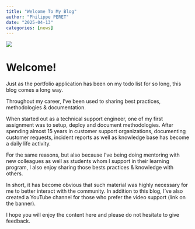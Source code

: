 ```yaml
---
title: "Welcome To My Blog"
author: "Philippe PERET"
date: "2025-04-13"
categories: [news]
---
```


![](thumbnail.jpg)

# Welcome!

Just as the portfolio application has been on my todo list for so long, this blog comes a long way.\

Throughout my career, I've been used to sharing best practices, methodologies & documentation.

When started out as a technical support engineer, one of my first assignment was to setup, deploy and document methodologies. After spending almost 15 years in customer support organizations, documenting customer requests, incident reports as well as knowledge base has become a daily life activity.

For the same reasons, but also because I've being doing mentoring with new colleagues as well as students whom I support in their learning program, I also enjoy sharing those bests practices & knowledge with others.\

In short, it has become obvious that such material was highly necessary for me to better interact with the community. In addition to this blog, I've also created a YouTube channel for those who prefer the video support (link on the banner).

I hope you will enjoy the content here and please do not hesitate to give feedback.
